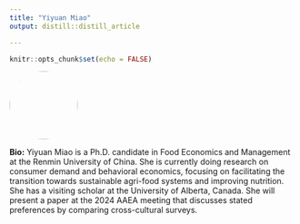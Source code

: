 ```yaml
---
title: "Yiyuan Miao"
output: distill::distill_article

---
```


```r
knitr::opts_chunk$set(echo = FALSE)
```


:::float-left

<img src="images/Yiyuan_Miao.jpg" style="width: 120px; height: 120px; object-fit: cover; border-radius: 50%;">

**Bio:** Yiyuan Miao is a Ph.D. candidate in Food Economics and Management at the Renmin University of China. She is currently doing research on consumer demand and behavioral economics, focusing on facilitating the transition towards sustainable agri-food systems and improving nutrition. She has a visiting scholar at the University of Alberta, Canada. She will present a paper at the 2024 AAEA meeting that discusses stated preferences by comparing cross-cultural surveys. 


:::









